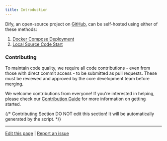 ```yaml
---
title: Introduction
---
```



Dify, an open-source project on [GitHub](https://github.com/langgenius/dify), can be self-hosted using either of these methods:

1. [Docker Compose Deployment](/en/getting-started/install-self-hosted/docker-compose)
2. [Local Source Code Start](/en/getting-started/install-self-hosted/local-source-code)

### Contributing

To maintain code quality, we require all code contributions - even from those with direct commit access - to be submitted as pull requests. These must be reviewed and approved by the core development team before merging.

We welcome contributions from everyone! If you're interested in helping, please check our [Contribution Guide](https://github.com/langgenius/dify/blob/main/CONTRIBUTING) for more information on getting started.

{/*
Contributing Section
DO NOT edit this section!
It will be automatically generated by the script.
*/}

---

[Edit this page](https://github.com/langgenius/dify-docs/edit/main/en/self-hosting/dify-community/readme.mdx) | [Report an issue](https://github.com/langgenius/dify-docs/issues/new?template=docs.yml)

